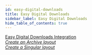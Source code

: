 ```yaml
---
id: easy-digital-downloads
title: Easy Digital Downloads
sidebar_label: Easy Digital Downloads
hide_table_of_contents: true
---
```


<div className="row">
  <div className="col col--6">
    <a className="jump-to" href="../../beaver-themer/integrations/easy-digital-downloads/beaver-themer-and-the-edd-plugin" aria-label="Overview">
      <div className="jump-to--main">
        Easy Digital Downloads Integration
      </div>
      <div className="jump-to--icon">
        <i className="fas fa-chevron-right" />
      </div>
    </a>
    <a className="jump-to" href="../../beaver-themer/integrations/easy-digital-downloads/create-an-archive-themer-layout-for-edd-download-sets" aria-label="Create an Archive layout">
      <div className="jump-to--main">
        Create an Archive layout
      </div>
      <div className="jump-to--icon">
        <i className="fas fa-chevron-right" />
      </div>
    </a>
    <a className="jump-to" href="../../beaver-themer/integrations/easy-digital-downloads/create-a-singular-themer-layout-for-edd-download-items-themer" aria-label="Create a Singular layout">
      <div className="jump-to--main">
        Create a Singular layout
      </div>
      <div className="jump-to--icon">
        <i className="fas fa-chevron-right" />
      </div>
    </a>
  </div>
</div>
